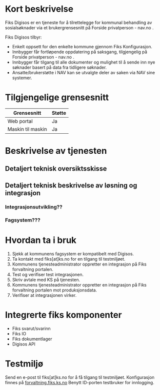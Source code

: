 # Kort beskrivelse
Fiks Digisos er en tjeneste for å tilrettelegge for kommunal behandling av sosialsøknader via et brukergrensesnitt på Forside privatperson - nav.no . 

Fiks Digisos tilbyr: 
- Enkelt oppsett for den enkelte kommune gjennom Fiks Konfigurasjon. 
- Innbygger får fortløpende oppdatering på saksgang, tilgjengelig på Forside privatperson - nav.no . 
- Innbygger får tilgang til alle dokumenter og mulighet til å sende inn nye søknader basert på data fra tidligere søknader. 
- Ansatte/brukerstøtte i NAV kan se utvalgte deler av saken via NAV sine systemer. 
 

# Tilgjengelige grensesnitt

|**Grensesnitt**|**Støtte**|
|---------------|----------|
| Web portal | Ja |
| Maskin til maskin | Ja |

# Beskrivelse av tjenesten

## Detaljert teknisk oversiktsskisse

## Detaljert teknisk beskrivelse av løsning og integrasjon

### Integrasjonsutvikling??

### Fagsystem???

# Hvordan ta i bruk
1. Sjekk at kommunens fagsystem er kompatibelt med Digisos. 
2. Ta kontakt med fiks[at]ks.no for en tilgang til testmiljøet. 
3. Kommunens tjenesteadministrator oppretter en integrasjon på Fiks forvaltning portalen. 
4. Test og verifiser test integrasjonen. 
5. Skriv avtale med KS på tjenesten. 
6. Kommunens tjenesteadministrator oppretter en integrasjon på Fiks forvaltning portalen mot produksjonsdata. 
7. Verifiser at integrasjonen virker. 

# Integrerte fiks komponenter
- Fiks svarut/svarinn
- Fiks IO
- Fiks dokumentlager
- Digisos API

# Testmiljø
Send en e-post til fiks[at]ks.no for å få tilgang til testmiljøet.
Konfigurasjon finnes på [forvaltning.fiks.ks.no](https://forvaltning.fiks.test.ks.no) Benytt ID-porten testbruker for innlogging.
